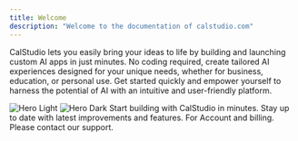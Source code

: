 ```yaml
---
title: Welcome
description: "Welcome to the documentation of calstudio.com"
---
```


CalStudio lets you easily bring your ideas to life by building and launching custom AI apps in just minutes. No coding required, create tailored AI experiences designed for your unique needs, whether for business, education, or personal use. Get started quickly and empower yourself to harness the potential of AI with an intuitive and user-friendly platform.

<img className="block dark:hidden" src="/images/hero.png" alt="Hero Light" />
<img className="hidden dark:block" src="/images/hero.png" alt="Hero Dark" />

<CardGroup cols={2}>
  <Card
    title="Get started"
    icon="rocket"
    href="https://mintlify.com/docs/quickstart"
  >
    Start building with CalStudio in minutes.
  </Card>
  <Card
    title="Changelog"
    icon="sparkles"
    href="https://pmfm.featurebase.app/changelog"
  >
    Stay up to date with latest improvements and features.
  </Card>
  <Card title="Support" icon="headset" href="mailto:support@calstudio.com">
    For Account and billing. Please contact our support.
  </Card>
</CardGroup>
